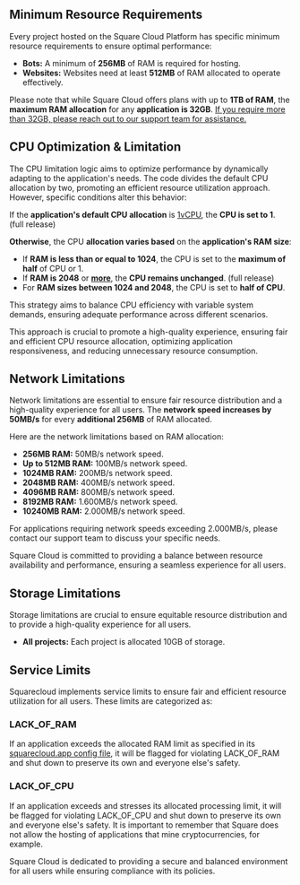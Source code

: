
## Minimum Resource Requirements
Every project hosted on the Square Cloud Platform has specific minimum resource requirements to ensure optimal performance:

- **Bots:** A minimum of **256MB** of RAM is required for hosting.
- **Websites:** Websites need at least **512MB** of RAM allocated to operate effectively.

Please note that while Square Cloud offers plans with up to **1TB of RAM**, the **maximum RAM allocation** for any **application is 32GB**. <ins>If you require more than 32GB, please reach out to our support team for assistance.</ins>

## CPU Optimization & Limitation
The CPU limitation logic aims to optimize performance by dynamically adapting to the application's needs. The code divides the default CPU allocation by two, promoting an efficient resource utilization approach. However, specific conditions alter this behavior:

If the **application's default CPU allocation** is <ins>1vCPU</ins>, the **CPU is set to 1**. (full release)

**Otherwise**, the CPU **allocation varies based** on the **application's RAM size**:
- If **RAM is less than or equal to 1024**, the CPU is set to the **maximum of half** of CPU or 1.
- If **RAM is 2048** or <ins>**more**</ins>, the **CPU remains unchanged**. (full release)
- For **RAM sizes between 1024 and 2048**, the CPU is set to **half of CPU**.

This strategy aims to balance CPU efficiency with variable system demands, ensuring adequate performance across different scenarios.

This approach is crucial to promote a high-quality experience, ensuring fair and efficient CPU resource allocation, optimizing application responsiveness, and reducing unnecessary resource consumption.

## Network Limitations
Network limitations are essential to ensure fair resource distribution and a high-quality experience for all users. 
The **network speed increases by 50MB/s** for every **additional 256MB** of RAM allocated.

Here are the network limitations based on RAM allocation:

- **256MB RAM:** 50MB/s network speed.
- **Up to 512MB RAM:** 100MB/s network speed.
- **1024MB RAM:** 200MB/s network speed.
- **2048MB RAM:** 400MB/s network speed.
- **4096MB RAM:** 800MB/s network speed.
- **8192MB RAM:** 1.600MB/s network speed.
- **10240MB RAM:** 2.000MB/s network speed.

For applications requiring network speeds exceeding 2.000MB/s, please contact our support team to discuss your specific needs.

Square Cloud is committed to providing a balance between resource availability and performance, ensuring a seamless experience for all users.

## Storage Limitations
Storage limitations are crucial to ensure equitable resource distribution and to provide a high-quality experience for all users.
- **All projects:** Each project is allocated 10GB of storage.

## Service Limits
Squarecloud implements service limits to ensure fair and efficient resource utilization for all users. These limits are categorized as:

### LACK_OF_RAM
If an application exceeds the allocated RAM limit as specified in its [squarecloud.app config file](../getting-started/config-file), it will be flagged for violating LACK_OF_RAM and shut down to preserve its own and everyone else's safety.

### LACK_OF_CPU
If an application exceeds and stresses its allocated processing limit, it will be flagged for violating LACK_OF_CPU and shut down to preserve its own and everyone else's safety. It is important to remember that Square does not allow the hosting of applications that mine cryptocurrencies, for example.

Square Cloud is dedicated to providing a secure and balanced environment for all users while ensuring compliance with its policies.
